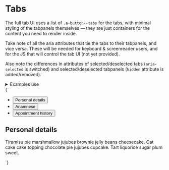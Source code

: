 
<Meta title="UI/Navigation/Tabs" />

# Tabs

The full tab UI uses a list of `.a-button--tabs` for the tabs, with minimal styling of the tabpanels themselves — they are just containers for the content you need to render inside.

Take note of all the aria attributes that tie the tabs to their tabpanels, and vice versa. These will be needed for keyboard & screenreader users, and for the JS that will control the tab UI (not yet provided).

Also note the differences in attributes of selected/deselected tabs (`aria-selected` is switched) and selected/deselected tabpanels (`hidden` attribute is added/removed).

<details class="u-margin-xl-y">
  <summary class="u-h4 u-font-medium">Examples use</summary>
  <ul>
    <li>
      <a href="/docs/atoms-button-base--button-element">a-button</a>
    </li>
    <li>
      <a href="/docs/atoms-button-tab--tab">a-button--tab</a>
    </li>
    <li>
      <a href="/docs/atoms-content--content">a-content</a>
    </li>
    <li>
      <a href="/docs/atoms-list-reset--list-reset">a-list-reset</a>
    </li>
    <li>
      <a href="/docs/utilities-background-color--gray-lighter">u-bg</a>
    </li>
    <li>
      <a href="/docs/utilities-flex--flex">u-flex</a>
    </li>
    <li>
      <a href="/docs/utilities-box-alignment--items-end">u-items-end</a>
    </li>
    <li>
      <a href="/docs/utilities-margin--margin-m">u-margin</a>
    </li>
    <li>
      <a href="/docs/utilities-padding--padding-m">u-padding</a>
    </li>
    <li>
      <a href="/docs/utilities-sr-only--sr-only">u-sr-only</a>
    </li>
  </ul>
</details>

<Canvas isColumn>
  <Story name="Tabs">
    {`
      <div class="u-bg-gray-lighter u-padding-xl-top">
        <div class="a-content">
          <ul class="a-list-reset u-flex u-flex-wrap u-items-end a-button--tab-container u-margin-m-bottom" role="tablist" aria-label="Patient data">
            <li class="u-margin-s-right">
              <button class="a-button a-button--tab" role="tab" aria-selected="true" aria-controls="tab-panel-1" id="tab-1" tabindex="0">
                Personal details
              </button>
            </li>
            <li class="u-margin-s-right">
              <button class="a-button a-button--tab" role="tab" aria-selected="false" aria-controls="tab-panel-2" id="tab-2" tabindex="0">
                Anamnese
              </button>
            </li>
            <li class="u-margin-s-right">
              <button class="a-button a-button--tab" role="tab" aria-selected="false" aria-controls="tab-panel-3" id="tab-3" tabindex="0">
                Appointment history
              </button>
            </li>
          </ul>
        </div>
      </div>
      <div class="a-content u-padding--top">
        <div id="tab-panel-1" role="tabpanel" tabindex="0" aria-labelledby="tab-1" class="u-outline-0">
          <h2 class="u-sr-only">Personal details</h2>
          <p>Tiramisu pie marshmallow jujubes brownie jelly beans cheesecake. Oat cake cake topping chocolate pie jujubes cupcake. Tart liquorice sugar plum sweet.</p>
        </div>
        <div id="tab-panel-2" role="tabpanel" tabindex="0" aria-labelledby="tab-2" hidden class="u-outline-0">
          <h2 class="u-sr-only">Anamnese</h2>
          <p>Tiramisu pie marshmallow jujubes brownie jelly beans cheesecake. Oat cake cake topping chocolate pie jujubes cupcake. Tart liquorice sugar plum sweet.</p>
        </div>
        <div id="tab-panel-3" role="tabpanel" tabindex="0" aria-labelledby="tab-3" hidden class="u-outline-0">
          <h2 class="u-sr-only">Appointment history</h2>
          <p>Tiramisu pie marshmallow jujubes brownie jelly beans cheesecake. Oat cake cake topping chocolate pie jujubes cupcake. Tart liquorice sugar plum sweet.</p>
        </div>
      </div>
    `}
  </Story>
</Canvas>
